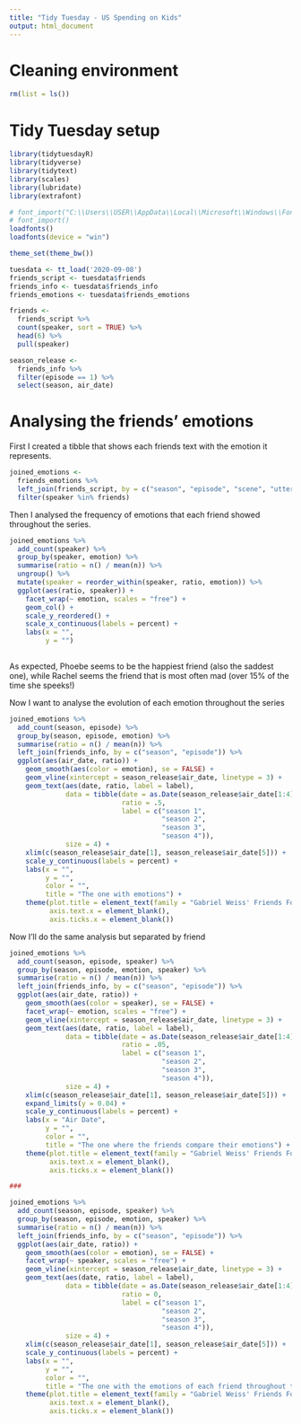 ```yaml
---
title: "Tidy Tuesday - US Spending on Kids"
output: html_document
---
```


# Cleaning environment

```r
rm(list = ls())
```

# Tidy Tuesday setup

```r
library(tidytuesdayR)
library(tidyverse)
library(tidytext)
library(scales)
library(lubridate)
library(extrafont)

# font_import("C:\\Users\\USER\\AppData\\Local\\Microsoft\\Windows\\Fonts")
# font_import()
loadfonts()
loadfonts(device = "win")

theme_set(theme_bw())

tuesdata <- tt_load('2020-09-08')
friends_script <- tuesdata$friends
friends_info <- tuesdata$friends_info
friends_emotions <- tuesdata$friends_emotions
```

```r
friends <- 
  friends_script %>% 
  count(speaker, sort = TRUE) %>% 
  head(6) %>% 
  pull(speaker)

season_release <- 
  friends_info %>% 
  filter(episode == 1) %>%
  select(season, air_date)
```

# Analysing the friends' emotions

First I created a tibble that shows each friends text with the emotion it represents.

```r
joined_emotions <- 
  friends_emotions %>% 
  left_join(friends_script, by = c("season", "episode", "scene", "utterance")) %>% 
  filter(speaker %in% friends)
```

Then I analysed the frequency of emotions that each friend showed throughout the series.

```r
joined_emotions %>%
  add_count(speaker) %>% 
  group_by(speaker, emotion) %>% 
  summarise(ratio = n() / mean(n)) %>%
  ungroup() %>% 
  mutate(speaker = reorder_within(speaker, ratio, emotion)) %>%
  ggplot(aes(ratio, speaker)) +
    facet_wrap(~ emotion, scales = "free") +
    geom_col() +
    scale_y_reordered() +
    scale_x_continuous(labels = percent) +
    labs(x = "",
         y = "")
  
```

As expected, Phoebe seems to be the happiest friend (also the saddest one), while Rachel seems the friend that is most often mad (over 15% of the time she speeks!)

Now I want to analyse the evolution of each emotion throughout the series

```r
joined_emotions %>% 
  add_count(season, episode) %>% 
  group_by(season, episode, emotion) %>% 
  summarise(ratio = n() / mean(n)) %>% 
  left_join(friends_info, by = c("season", "episode")) %>% 
  ggplot(aes(air_date, ratio)) +
    geom_smooth(aes(color = emotion), se = FALSE) +
    geom_vline(xintercept = season_release$air_date, linetype = 3) +
    geom_text(aes(date, ratio, label = label), 
              data = tibble(date = as.Date(season_release$air_date[1:4] + dmonths(6)), 
                            ratio = .5, 
                            label = c("season 1",
                                      "season 2",
                                      "season 3",
                                      "season 4")),
              size = 4) +
    xlim(c(season_release$air_date[1], season_release$air_date[5])) +
    scale_y_continuous(labels = percent) +
    labs(x = "",
         y = "",
         color = "",
         title = "The one with emotions") +
    theme(plot.title = element_text(family = "Gabriel Weiss' Friends Font"),
          axis.text.x = element_blank(),
          axis.ticks.x = element_blank())
```

Now I'll do the same analysis but separated by friend

```r
joined_emotions %>% 
  add_count(season, episode, speaker) %>%
  group_by(season, episode, emotion, speaker) %>% 
  summarise(ratio = n() / mean(n)) %>% 
  left_join(friends_info, by = c("season", "episode")) %>% 
  ggplot(aes(air_date, ratio)) +
    geom_smooth(aes(color = speaker), se = FALSE) +
    facet_wrap(~ emotion, scales = "free") +
    geom_vline(xintercept = season_release$air_date, linetype = 3) +
    geom_text(aes(date, ratio, label = label), 
              data = tibble(date = as.Date(season_release$air_date[1:4] + dmonths(6)), 
                            ratio = .05, 
                            label = c("season 1",
                                      "season 2",
                                      "season 3",
                                      "season 4")),
              size = 4) +
    xlim(c(season_release$air_date[1], season_release$air_date[5])) +
    expand_limits(y = 0.04) +
    scale_y_continuous(labels = percent) +
    labs(x = "Air Date",
         y = "",
         color = "",
         title = "The one where the friends compare their emotions") +
    theme(plot.title = element_text(family = "Gabriel Weiss' Friends Font"),
          axis.text.x = element_blank(),
          axis.ticks.x = element_blank())

### 

joined_emotions %>% 
  add_count(season, episode, speaker) %>%
  group_by(season, episode, emotion, speaker) %>% 
  summarise(ratio = n() / mean(n)) %>% 
  left_join(friends_info, by = c("season", "episode")) %>% 
  ggplot(aes(air_date, ratio)) +
    geom_smooth(aes(color = emotion), se = FALSE) +
    facet_wrap(~ speaker, scales = "free") +
    geom_vline(xintercept = season_release$air_date, linetype = 3) +
    geom_text(aes(date, ratio, label = label), 
              data = tibble(date = as.Date(season_release$air_date[1:4] + dmonths(6)), 
                            ratio = 0, 
                            label = c("season 1",
                                      "season 2",
                                      "season 3",
                                      "season 4")),
              size = 4) +
    xlim(c(season_release$air_date[1], season_release$air_date[5])) +
    scale_y_continuous(labels = percent) +
    labs(x = "",
         y = "",
         color = "",
         title = "The one with the emotions of each friend throughout time") +
    theme(plot.title = element_text(family = "Gabriel Weiss' Friends Font"),
          axis.text.x = element_blank(),
          axis.ticks.x = element_blank())
```